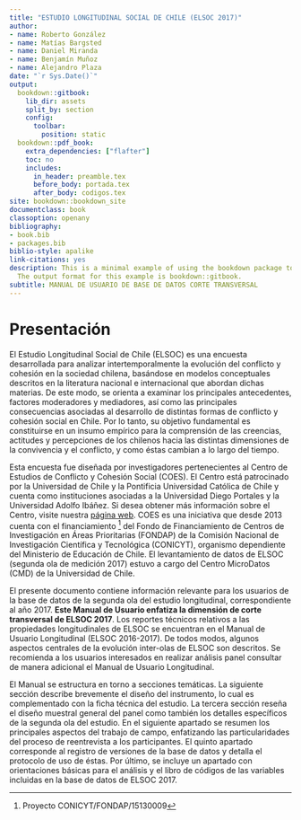 ```yaml
--- 
title: "ESTUDIO LONGITUDINAL SOCIAL DE CHILE (ELSOC 2017)"
author:
- name: Roberto González
- name: Matías Bargsted
- name: Daniel Miranda
- name: Benjamín Muñoz
- name: Alejandro Plaza
date: "`r Sys.Date()`"
output:
  bookdown::gitbook:
    lib_dir: assets
    split_by: section
    config:
      toolbar:
        position: static
  bookdown::pdf_book:
    extra_dependencies: ["flafter"]
    toc: no
    includes:
      in_header: preamble.tex
      before_body: portada.tex
      after_body: codigos.tex
site: bookdown::bookdown_site
documentclass: book
classoption: openany
bibliography:
- book.bib
- packages.bib
biblio-style: apalike
link-citations: yes
description: This is a minimal example of using the bookdown package to write a book.
  The output format for this example is bookdown::gitbook.
subtitle: MANUAL DE USUARIO DE BASE DE DATOS CORTE TRANSVERSAL
---
```


# Presentación {#present}

El Estudio Longitudinal  Social de Chile (ELSOC) es una encuesta desarrollada para analizar intertemporalmente la evolución del conflicto y cohesión en la sociedad chilena, basándose en modelos conceptuales descritos en la literatura nacional e internacional que abordan dichas materias. De este modo, se orienta a examinar los principales antecedentes, factores moderadores y mediadores, así como las principales consecuencias asociadas al desarrollo de distintas formas de conflicto y cohesión social en Chile. Por lo tanto, su objetivo fundamental es constituirse en un insumo empírico para la comprensión de las creencias, actitudes y percepciones de los chilenos hacia las distintas dimensiones de la convivencia y el conflicto, y como éstas cambian a lo largo del tiempo.

Esta encuesta fue diseñada por investigadores pertenecientes al Centro de Estudios de Conflicto y Cohesión Social (COES). El Centro está patrocinado por la Universidad de Chile y la Pontificia Universidad Católica de Chile y cuenta como instituciones asociadas a la Universidad Diego Portales y la Universidad Adolfo Ibáñez. Si desea obtener más información sobre el Centro, visite nuestra [página web](http://www.coes.cl/). COES es una iniciativa que desde 2013 cuenta con el financiamiento ^[Proyecto CONICYT/FONDAP/15130009] del Fondo de Financiamiento de Centros de Investigación en Áreas Prioritarias (FONDAP) de la Comisión Nacional de Investigación Científica y Tecnológica (CONICYT), organismo dependiente del Ministerio de Educación de Chile. El levantamiento de datos de ELSOC (segunda ola de medición 2017) estuvo a cargo del Centro MicroDatos (CMD) de la Universidad de Chile.

El presente documento contiene  información relevante para los usuarios de la base de datos de la segunda ola del estudio longitudinal, correspondiente al año 2017. **Este Manual de Usuario enfatiza la dimensión de corte transversal de ELSOC 2017**. Los reportes técnicos relativos a las propiedades longitudinales de ELSOC se encuentran en el Manual de Usuario Longitudinal (ELSOC 2016-2017). De todos modos, algunos aspectos centrales de la evolución inter-olas de ELSOC son descritos. Se recomienda a los usuarios interesados en realizar análisis panel consultar de manera adicional el Manual de Usuario Longitudinal.

El Manual se estructura en torno a secciones temáticas. La siguiente sección describe brevemente el diseño del instrumento, lo cual es complementado con la ficha técnica del estudio. La tercera sección reseña el diseño muestral general del panel como también los detalles específicos de la segunda ola del estudio. En el siguiente apartado se resumen los principales aspectos del trabajo de campo, enfatizando las particularidades del proceso de reentrevista a los participantes. El quinto apartado corresponde al registro de versiones de la base de datos y detalla el protocolo de uso de éstas.  Por último, se incluye un apartado con orientaciones básicas para el análisis y el libro de códigos de las variables incluidas en la base de datos de ELSOC 2017. 


